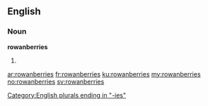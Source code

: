 ==English==

===Noun===
'''rowanberries'''

# {{plural of|rowanberry}}

[[Category:English plurals ending in "-ies"]]

[[ar:rowanberries]]
[[fr:rowanberries]]
[[ku:rowanberries]]
[[my:rowanberries]]
[[no:rowanberries]]
[[sv:rowanberries]]